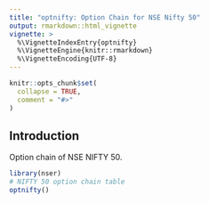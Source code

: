 ---
title: "optnifty: Option Chain for NSE Nifty 50"
output: rmarkdown::html_vignette
vignette: >
  %\VignetteIndexEntry{optnifty}
  %\VignetteEngine{knitr::rmarkdown}
  %\VignetteEncoding{UTF-8}
---

```{r, include = FALSE}
knitr::opts_chunk$set(
  collapse = TRUE,
  comment = "#>"
)
```

## Introduction 

Option chain of NSE NIFTY 50. 


``` r
library(nser)
# NIFTY 50 option chain table
optnifty()

```
